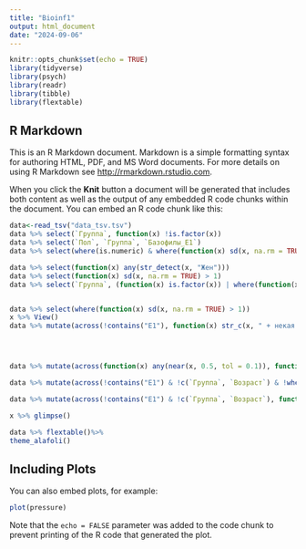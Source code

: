 ```yaml
---
title: "Bioinf1"
output: html_document
date: "2024-09-06"
---
```


```r
knitr::opts_chunk$set(echo = TRUE)
library(tidyverse)
library(psych)
library(readr)
library(tibble)
library(flextable)
```

## R Markdown

This is an R Markdown document. Markdown is a simple formatting syntax for authoring HTML, PDF, and MS Word documents. For more details on using R Markdown see <http://rmarkdown.rstudio.com>.

When you click the **Knit** button a document will be generated that includes both content as well as the output of any embedded R code chunks within the document. You can embed an R code chunk like this:

```r

data<-read_tsv("data_tsv.tsv")
data %>% select(`Группа`, function(x) !is.factor(x))
data %>% select(`Пол`, `Группа`, `Базофилы_E1`)
data %>% select(where(is.numeric) & where(function(x) sd(x, na.rm = TRUE) > 1))

data %>% select(function(x) any(str_detect(x, "Жен")))
data %>% select(function(x) sd(x, na.rm = TRUE) > 1)
data %>% select(`Группа`, (function(x) is.factor(x)) | where(function(x) is.numeric(x)))


data %>% select(where(function(x) sd(x, na.rm = TRUE) > 1))
x %>% View()
data %>% mutate(across(!contains("E1"), function(x) str_c(x, " + некая строка")))




data %>% mutate(across(function(x) any(near(x, 0.5, tol = 0.1)), function(x) x + 1000))

data %>% mutate(across(!contains("E1") & !c(`Группа`, `Возраст`) & !where(is.factor), function(x) x ^ 2), across(contains("E2"), function(x) x * 100))

data %>% mutate(across(!contains("E1") & !c(`Группа`, `Возраст`), function(x) x ^ 2))

x %>% glimpse()

data %>% flextable()%>%
theme_alafoli()

```

## Including Plots

You can also embed plots, for example:

```r
plot(pressure)
```

Note that the `echo = FALSE` parameter was added to the code chunk to prevent printing of the R code that generated the plot.
